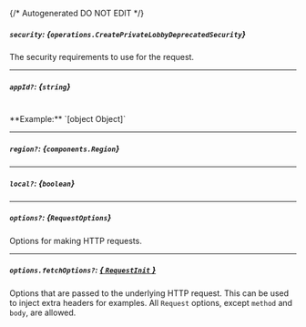 {/* Autogenerated DO NOT EDIT  */}

##### `security`: *{`operations.CreatePrivateLobbyDeprecatedSecurity`}*
The security requirements to use for the request.

<Collapsible openLabel={Labels.showProperties} closeLabel={Labels.hideProperties}>
  <CreatePrivateLobbyDeprecatedSecurity />
</Collapsible>

---
##### `appId?`: *{`string`}*
<br/>
**Example:** `[object Object]`

---
##### `region?`: *{`components.Region`}*

<Collapsible openLabel={Labels.showProperties} closeLabel={Labels.hideProperties}>
  <Region />
</Collapsible>

---
##### `local?`: *{`boolean`}*

---
##### `options?`: *{`RequestOptions`}*
Options for making HTTP requests.

---
##### `options.fetchOptions?`: [*{ `RequestInit` }*](https://developer.mozilla.org/en-US/docs/Web/API/Request/Request#options)
Options that are passed to the underlying HTTP request. This can be used to inject extra headers for examples. All `Request` options, except `method` and `body`, are allowed.

